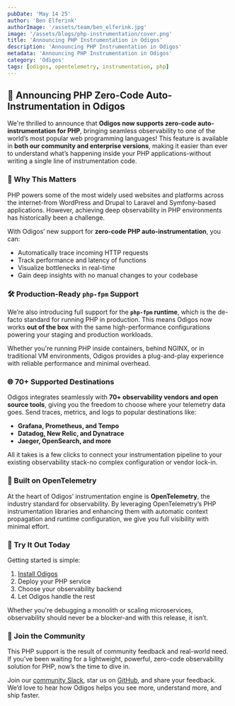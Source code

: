 ```yaml
---
pubDate: 'May 14 25'
author: 'Ben Elferink'
authorImage: '/assets/team/ben_elferink.jpg'
image: '/assets/blogs/php-instrumentation/cover.png'
title: 'Announcing PHP Instrumentation in Odigos'
description: 'Announcing PHP Instrumentation in Odigos'
metadata: 'Announcing PHP Instrumentation in Odigos'
category: 'Odigos'
tags: [odigos, opentelemetry, instrumentation, php]
---
```


## 📣 Announcing PHP Zero-Code Auto-Instrumentation in Odigos

We're thrilled to announce that **Odigos now supports zero-code auto-instrumentation for PHP**, bringing seamless observability to one of the world’s most popular web programming languages! This feature is available in **both our community and enterprise versions**, making it easier than ever to understand what’s happening inside your PHP applications-without writing a single line of instrumentation code.

### 🚀 Why This Matters

PHP powers some of the most widely used websites and platforms across the internet-from WordPress and Drupal to Laravel and Symfony-based applications. However, achieving deep observability in PHP environments has historically been a challenge.

With Odigos’ new support for **zero-code PHP auto-instrumentation**, you can:

- Automatically trace incoming HTTP requests
- Track performance and latency of functions
- Visualize bottlenecks in real-time
- Gain deep insights with no manual changes to your codebase

### 🛠️ Production-Ready `php-fpm` Support

We’re also introducing full support for the **`php-fpm` runtime**, which is the de-facto standard for running PHP in production. This means Odigos now works **out of the box** with the same high-performance configurations powering your staging and production workloads.

Whether you're running PHP inside containers, behind NGINX, or in traditional VM environments, Odigos provides a plug-and-play experience with reliable performance and minimal overhead.

### 🌐 70+ Supported Destinations

Odigos integrates seamlessly with **70+ observability vendors and open source tools**, giving you the freedom to choose where your telemetry data goes. Send traces, metrics, and logs to popular destinations like:

- **Grafana, Prometheus, and Tempo**
- **Datadog, New Relic, and Dynatrace**
- **Jaeger, OpenSearch, and more**

All it takes is a few clicks to connect your instrumentation pipeline to your existing observability stack-no complex configuration or vendor lock-in.

### 🧠 Built on OpenTelemetry

At the heart of Odigos’ instrumentation engine is **OpenTelemetry**, the industry standard for observability. By leveraging OpenTelemetry’s PHP instrumentation libraries and enhancing them with automatic context propagation and runtime configuration, we give you full visibility with minimal effort.

### 🧪 Try It Out Today

Getting started is simple:

1. [Install Odigos](https://docs.odigos.io/setup/installation)
2. Deploy your PHP service
3. Choose your observability backend
4. Let Odigos handle the rest

Whether you're debugging a monolith or scaling microservices, observability should never be a blocker-and with this release, it isn’t.

### 🙌 Join the Community

This PHP support is the result of community feedback and real-world need. If you’ve been waiting for a lightweight, powerful, zero-code observability solution for PHP, now’s the time to dive in.

Join our [community Slack](https://join.slack.com/t/odigos/shared_invite/zt-24u91yknm-0fLXu6qnqYfNHS_GSUgTJw), star us on [GitHub](https://github.com/odigos-io/odigos), and share your feedback. We’d love to hear how Odigos helps you see more, understand more, and ship faster.
